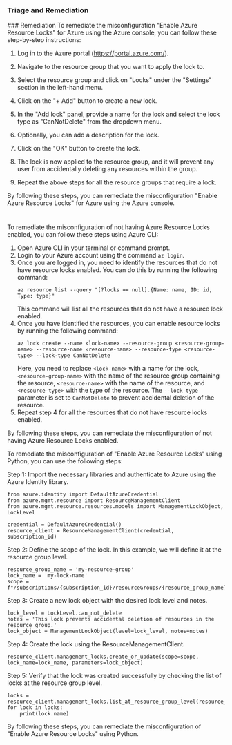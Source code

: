 
### Triage and Remediation
<Tabs>
<Tab title='Remediation'>
### Remediation

<AccordionGroup>
<Accordion title='Using Console' defaultOpen='true'>
To remediate the misconfiguration "Enable Azure Resource Locks" for Azure using the Azure console, you can follow these step-by-step instructions:

1. Log in to the Azure portal (https://portal.azure.com/).

2. Navigate to the resource group that you want to apply the lock to.

3. Select the resource group and click on "Locks" under the "Settings" section in the left-hand menu.

4. Click on the "+ Add" button to create a new lock.

5. In the "Add lock" panel, provide a name for the lock and select the lock type as "CanNotDelete" from the dropdown menu.

6. Optionally, you can add a description for the lock.

7. Click on the "OK" button to create the lock.

8. The lock is now applied to the resource group, and it will prevent any user from accidentally deleting any resources within the group.

9. Repeat the above steps for all the resource groups that require a lock.

By following these steps, you can remediate the misconfiguration "Enable Azure Resource Locks" for Azure using the Azure console.

#
</Accordion>

<Accordion title='Using CLI'>
To remediate the misconfiguration of not having Azure Resource Locks enabled, you can follow these steps using Azure CLI:

1. Open Azure CLI in your terminal or command prompt.
2. Login to your Azure account using the command `az login`.
3. Once you are logged in, you need to identify the resources that do not have resource locks enabled. You can do this by running the following command:
   ```
   az resource list --query "[?locks == null].{Name: name, ID: id, Type: type}"
   ```
   This command will list all the resources that do not have a resource lock enabled.
4. Once you have identified the resources, you can enable resource locks by running the following command:
   ```
   az lock create --name <lock-name> --resource-group <resource-group-name> --resource-name <resource-name> --resource-type <resource-type> --lock-type CanNotDelete
   ```
   Here, you need to replace `<lock-name>` with a name for the lock, `<resource-group-name>` with the name of the resource group containing the resource, `<resource-name>` with the name of the resource, and `<resource-type>` with the type of the resource. The `--lock-type` parameter is set to `CanNotDelete` to prevent accidental deletion of the resource.
5. Repeat step 4 for all the resources that do not have resource locks enabled.

By following these steps, you can remediate the misconfiguration of not having Azure Resource Locks enabled.
</Accordion>

<Accordion title='Using Python'>
To remediate the misconfiguration of "Enable Azure Resource Locks" using Python, you can use the following steps:

Step 1: Import the necessary libraries and authenticate to Azure using the Azure Identity library.

```
from azure.identity import DefaultAzureCredential
from azure.mgmt.resource import ResourceManagementClient
from azure.mgmt.resource.resources.models import ManagementLockObject, LockLevel

credential = DefaultAzureCredential()
resource_client = ResourceManagementClient(credential, subscription_id)
```

Step 2: Define the scope of the lock. In this example, we will define it at the resource group level.

```
resource_group_name = 'my-resource-group'
lock_name = 'my-lock-name'
scope = f"/subscriptions/{subscription_id}/resourceGroups/{resource_group_name}"
```

Step 3: Create a new lock object with the desired lock level and notes.

```
lock_level = LockLevel.can_not_delete
notes = 'This lock prevents accidental deletion of resources in the resource group.'
lock_object = ManagementLockObject(level=lock_level, notes=notes)
```

Step 4: Create the lock using the ResourceManagementClient.

```
resource_client.management_locks.create_or_update(scope=scope, lock_name=lock_name, parameters=lock_object)
```

Step 5: Verify that the lock was created successfully by checking the list of locks at the resource group level.

```
locks = resource_client.management_locks.list_at_resource_group_level(resource_group_name)
for lock in locks:
    print(lock.name)
```

By following these steps, you can remediate the misconfiguration of "Enable Azure Resource Locks" using Python.
</Accordion>

</AccordionGroup>
</Tab>
</Tabs>
